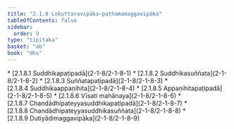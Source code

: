 ```yaml
---
title: "2.1.8 Lokuttaravipāka-paṭhamamaggavipāka"
tableOfContents: false
sidebar:
  order: 9
type: "tipitaka"
basket: "ab"
book: "dhs"
---
```



<DynamicBreadcrumb />



<TableOfContents book="dhs" section="2.1.8">
* [2.1.8.1 Suddhikapaṭipadā](2-1-8/2-1-8-1)
* [2.1.8.2 Suddhikasuññata](2-1-8/2-1-8-2)
* [2.1.8.3 Suññatapaṭipadā](2-1-8/2-1-8-3)
* [2.1.8.4 Suddhikaappaṇihita](2-1-8/2-1-8-4)
* [2.1.8.5 Appaṇihitapaṭipadā](2-1-8/2-1-8-5)
* [2.1.8.6 Vīsati mahānaya](2-1-8/2-1-8-6)
* [2.1.8.7 Chandādhipateyyasuddhikapaṭipadā](2-1-8/2-1-8-7)
* [2.1.8.8 Chandādhipateyyasuddhikasuññata](2-1-8/2-1-8-8)
* [2.1.8.9 Dutiyādimaggavipāka](2-1-8/2-1-8-9)
</TableOfContents>